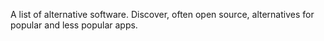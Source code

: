 A list of alternative software. Discover, often open source, alternatives for popular and less popular apps.
